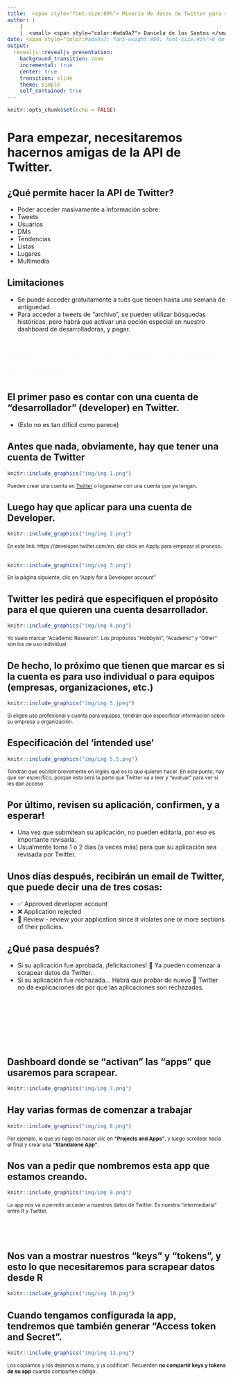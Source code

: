 ---
title:  <span style="font-size:80%"> Minería de datos de Twitter para analizar eventos políticos y movimientos sociales </span>
author: |
    | 
    |  <small> <span style="color:#ada9a7"> Daniela de los Santos </small> </span> 
date: <span style="color:#ada9a7; font-weight:400; font-size:45%">6 de julio de 2021 </span>
output:
  revealjs::revealjs_presentation:
    background_transition: zoom
    incremental: true
    center: true
    transition: slide
    theme: simple
    self_contained: true
---

```{r setup, include=FALSE}
knitr::opts_chunk$set(echo = FALSE)
```

# Para empezar, necesitaremos hacernos amigas de la API de Twitter.

## ¿Qué permite hacer la API de Twitter?

- Poder acceder masivamente a información sobre:
- Tweets
- Usuarios
- DMs
- Tendencias
- Listas
- Lugares
- Multimedia

## **Limitaciones**

- Se puede acceder gratuitamente a tuits que tienen hasta una semana de antiguedad.
- Para acceder a tweets de "archivo", se pueden utilizar bùsquedas históricas, pero habrá que activar una opción especial en nuestro dashboard de desarrolladoras, y pagar.

# <span style="color:#fffbfd"> Pasos iniciales para scrapear datos de Twitter </span> {data-background=#8c3cc9}

## El primer paso es contar con una cuenta de "desarrollador" (developer) en Twitter.

- (Esto no es tan difícil como parece)

## Antes que nada, obviamente, hay que tener una cuenta de Twitter
```{r}
knitr::include_graphics("img/img 1.png")
```
<small> Pueden crear una cuenta en [Twitter](https://twitter.com) o loguearse con una cuenta que ya tengan. </small>

## Luego hay que aplicar para una cuenta de Developer.
```{r,  out.width="80%"}
knitr::include_graphics("img/img 2.png")
```
<small> En este link: https://developer.twitter.com/en, dar click en Apply para empezar el proceso. </small>

## 
```{r,  out.width="80%"}
knitr::include_graphics("img/img 3.png")
```

<small> En la página siguiente, clic en "Apply for a Developer account" </small> 

## Twitter les pedirá que especifiquen el propósito para el que quieren una cuenta desarrollador.
```{r,  out.width="70%"}
knitr::include_graphics("img/img 4.png")
```
<small> Yo suelo marcar "Academic Research". Los propósitos "Hobbyist", "Academic" y "Other" son los de uso individual. </small> 

## De hecho, lo próximo que tienen que marcar es si la cuenta es para uso individual o para equipos (empresas, organizaciones, etc.)
```{r,  out.width="70%"}
knitr::include_graphics("img/img 5.jpeg")
```
<small>Si eligen uso profesional y cuenta para equipos, tendrán que especificar información sobre su empresa u organización.</small>

## Especificación del 'intended use'
```{r,  out.width="70%"}
knitr::include_graphics("img/img 5.5.png")
```
<small> Tendrán que escribir brevemente en inglés qué es lo que quieren hacer. En este punto, hay que ser específico, porque esta será la parte que Twitter va a leer y "evaluar" para ver si les dan acceso </small>

## Por último, revisen su aplicación, confirmen, y a esperar!

- Una vez que submitean su aplicación, no pueden editarla, por eso es importante revisarla.
- Usualmente toma 1 o 2 días (a veces más) para que su aplicación sea revisada por Twitter.

## Unos días después, recibirán un email de Twitter, que puede decir una de tres cosas:

- ✅ Approved developer account
- ❌ Application rejected
- 🔶 Review - review your application since it violates one or more sections of their policies.

## ¿Qué pasa después?

- Si su aplicación fue aprobada, ¡felicitaciones! 🎉 Ya pueden comenzar a scrapear datos de Twitter.
- Si su aplicación fue rechazada... Habrá que probar de nuevo 🙁 Twitter no da explicaciones de por qué las aplicaciones son rechazadas.

# <span style="color:#fffbfd"> Cuando logren setear sus cuentas, verán algo así 👇</span> {data-background=#8c3cc9}

## Dashboard donde se "activan" las "apps" que usaremos para scrapear.
```{r,  out.width="100%"}
knitr::include_graphics("img/img 7.png")
```

## Hay varias formas de comenzar a trabajar
```{r,  out.width="90%"}
knitr::include_graphics("img/img 8.png")
```
<small> Por ejemplo, lo que yo hago es hacer clic en **"Projects and Apps"**, y luego scrollear hacia el final y crear una **"Standalone App"**.</small>

## Nos van a pedir que nombremos esta app que estamos creando.
```{r,  out.width="90%"}
knitr::include_graphics("img/img 9.png")
```
<small> La app nos va a permitir acceder a nuestros datos de Twitter. Es nuestra "intermediaria" entre R y Twitter.</small>

## <span style="color:#fffbfd"> Y luego, ¡ya está! 🤸 </span> {data-background=#8c3cc9}

## Nos van a mostrar nuestros **"keys"** y **"tokens"**, y esto lo que necesitaremos para scrapear datos desde **R**
```{r,  out.width="60%"}
knitr::include_graphics("img/img 10.png")
```

## Cuando tengamos configurada la app, tendremos que también generar **"Access token and Secret"**.
```{r,  out.width="90%"}
knitr::include_graphics("img/img 11.png")
```
<small> Los copiamos y los dejamos a mano, y ¡a codificar!. Recuerden **no compartir keys y tokens de su app** cuando comparten código.
